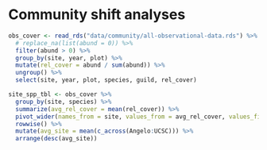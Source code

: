 # Community shift analyses

```r
obs_cover <- read_rds("data/community/all-observational-data.rds") %>%
  # replace_na(list(abund = 0)) %>%
  filter(abund > 0) %>%
  group_by(site, year, plot) %>%
  mutate(rel_cover = abund / sum(abund)) %>%
  ungroup() %>%
  select(site, year, plot, species, guild, rel_cover)

site_spp_tbl <- obs_cover %>%
  group_by(site, species) %>%
  summarize(avg_rel_cover = mean(rel_cover)) %>%
  pivot_wider(names_from = site, values_from = avg_rel_cover, values_fill = 0) %>%
  rowwise() %>%
  mutate(avg_site = mean(c_across(Angelo:UCSC))) %>%
  arrange(desc(avg_site))
```
